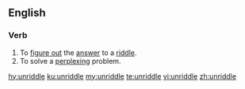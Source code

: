==English==

===Verb===
{{en-verb|unriddles|unriddling|unriddled|unriddled}}

#To [[figure out]] the [[answer]] to a [[riddle]].
#To solve a [[perplexing]] problem.

[[hy:unriddle]]
[[ku:unriddle]]
[[my:unriddle]]
[[te:unriddle]]
[[vi:unriddle]]
[[zh:unriddle]]